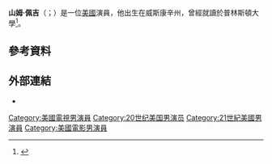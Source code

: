 '''山姆·佩吉'''（{{lang-en|Samuel Page}}；{{bd|1976年|11月5日||}}）是一位[[美國|美國]]演員，他出生在威斯康辛州，曾經就讀於普林斯頓大學<ref name="onmilwaukee">{{cite web |last=Cryns |first=Jim |url=http://www.onmilwaukee.com/buzz/articles/pagetalks.html |title=Milwaukee Talks: Sam Page |publisher=OnMilwaukee.com |date=May 6, 2003 |accessdate=March 10, 2010 |archive-date=2018-11-01 |archive-url=https://web.archive.org/web/20181101015605/https://onmilwaukee.com/buzz/articles/pagetalks.html |dead-url=no }}</ref>。

==參考資料==
{{reflist}}

== 外部連結 ==
* {{IMDb name|0656335}}

{{Authority control}}

{{DEFAULTSORT:Page, Samuel}}
[[Category:美國電視男演員|Category:美國電視男演員]]
[[Category:20世纪美国男演员|Category:20世纪美国男演员]]
[[Category:21世紀美國男演員|Category:21世紀美國男演員]]
[[Category:美國電影男演員|Category:美國電影男演員]]